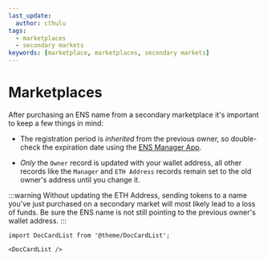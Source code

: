 ```yaml
---
last_update:
  author: cthulu
tags:
  - marketplaces
  - secondary markets
keywords: [marketplace, marketplaces, secondary markets]
---
```


# Marketplaces
After purchasing an ENS name from a secondary marketplace it's important to keep a few things in mind:

 * The registration period is *inherited* from the previous owner, so double-check the expiration date using the [ENS Manager App](https://app.ens.domains).
  
 * *Only* the `Owner` record is updated with your wallet address, all other records like the `Manager` and `ETH Address` records remain set to the old owner's address until you change it.

:::warning
Without updating the ETH Address, sending tokens to a name you've just purchased on a secondary market will most likely lead to a loss of funds. Be sure 
the ENS name is not still pointing to the previous owner's wallet address.
:::

```mdx-code-block
import DocCardList from '@theme/DocCardList';

<DocCardList />
